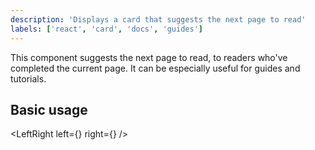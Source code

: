 ```yaml
---
description: 'Displays a card that suggests the next page to read'
labels: ['react', 'card', 'docs', 'guides']
---
```



This component suggests the next page to read, to readers who've completed the current page. It can be especially useful for guides and tutorials.

## Basic usage

<LeftRight left={<NextCardExampleSnippet />} right={<NextCardExample />} />
